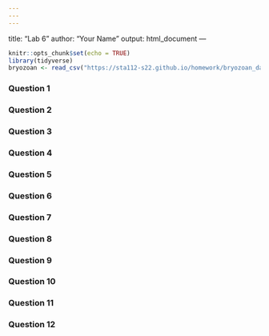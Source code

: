 ```yaml
---
---
---
```

title: "Lab 6"
author: "Your Name"
output: html_document
---

```r
knitr::opts_chunk$set(echo = TRUE)
library(tidyverse)
bryozoan <- read_csv("https://sta112-s22.github.io/homework/bryozoan_data.csv")
```

### Question 1


### Question 2


### Question 3


### Question 4


### Question 5


### Question 6


### Question 7


### Question 8


### Question 9


### Question 10


### Question 11


### Question 12


